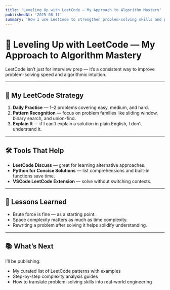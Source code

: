 ---
title: 'Leveling Up with LeetCode — My Approach to Algorithm Mastery'
publishedAt: '2025-08-11'
summary: 'How I use LeetCode to strengthen problem-solving skills and prepare for technical challenges.'
---

# 🧩 Leveling Up with LeetCode — My Approach to Algorithm Mastery

LeetCode isn’t just for interview prep — it’s a consistent way to improve problem-solving speed and algorithmic intuition.

---

## 🎯 My LeetCode Strategy

1. **Daily Practice** — 1–2 problems covering easy, medium, and hard.
2. **Pattern Recognition** — focus on problem families like sliding window, binary search, and union-find.
3. **Explain It** — if I can’t explain a solution in plain English, I don’t understand it.

---

## 🛠 Tools That Help

- **LeetCode Discuss** — great for learning alternative approaches.
- **Python for Concise Solutions** — list comprehensions and built-in functions save time.
- **VSCode LeetCode Extension** — solve without switching contexts.

---

## 📌 Lessons Learned

- Brute force is fine — as a starting point.
- Space complexity matters as much as time complexity.
- Rewriting a problem after solving it helps solidify understanding.

---

## 📚 What’s Next

I’ll be publishing:

- My curated list of LeetCode patterns with examples
- Step-by-step complexity analysis guides
- How to translate problem-solving skills into real-world engineering
